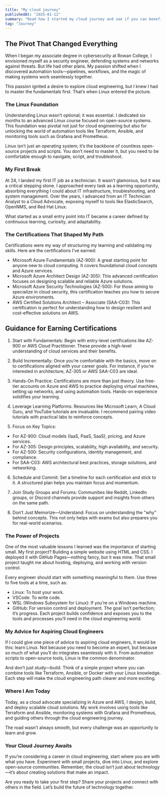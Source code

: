 ---
title: "My cloud journey"
publishedAt: "2025-01-12"
summary: "Read how I started my cloud journey and see if you can benefit from it."
tag: "Journey"
---

## The Pivot That Changed Everything
When I began my associate degree in cybersecurity at Rowan College, I envisioned myself as a security engineer, defending systems and networks against threats. But life had other plans. My passion shifted when I discovered automation tools—pipelines, workflows, and the magic of making systems work seamlessly together.

This passion ignited a desire to explore cloud engineering, but I knew I had to master the fundamentals first. That’s when Linux entered the picture.

### The Linux Foundation
Understanding Linux wasn’t optional; it was essential. I dedicated six months to an advanced Linux course focused on open-source systems. This foundation was pivotal not just for cloud engineering but also for unlocking the world of automation tools like Terraform, Ansible, and monitoring tools such as Grafana and Prometheus.

Linux isn’t just an operating system; it’s the backbone of countless open-source projects and scripts. You don’t need to master it, but you need to be comfortable enough to navigate, script, and troubleshoot.

### My First Break
At 24, I landed my first IT job as a technician. It wasn’t glamorous, but it was a critical stepping stone. I approached every task as a learning opportunity, absorbing everything I could about IT infrastructure, troubleshooting, and system management. Over the years, I advanced from an IT Technician Analyst to a Cloud Advocate, exposing myself to tools like ElasticSearch, OpenNMS, and Red Hat Linux.

What started as a small entry point into IT became a career defined by continuous learning, curiosity, and adaptability.

### The Certifications That Shaped My Path
Certifications were my way of structuring my learning and validating my skills. Here are the 
certifications I’ve earned:

- Microsoft Azure Fundamentals (AZ-900): A great starting point for anyone new to cloud computing. It covers foundational cloud concepts and Azure services.
- Microsoft Azure Architect Design (AZ-305): This advanced certification focuses on designing scalable and reliable Azure solutions.
- Microsoft Azure Security Technologies (AZ-500): For those aiming to specialize in cloud security, this certification teaches you how to secure Azure environments.
- AWS Certified Solutions Architect – Associate (SAA-C03): This certification is perfect for understanding how to design resilient and cost-effective solutions on AWS.

## Guidance for Earning Certifications
1. Start with Fundamentals:
Begin with entry-level certifications like AZ-900 or AWS Cloud Practitioner. These provide a high-level understanding of cloud services and their benefits.

2. Build Incrementally:
Once you’re comfortable with the basics, move on to certifications aligned with your career goals. For instance, if you’re interested in architecture, AZ-305 or AWS SAA-C03 are ideal.

3. Hands-On Practice:
Certifications are more than just theory. Use free-tier accounts on Azure and AWS to practice deploying virtual machines, setting up networks, and using automation tools. Hands-on experience solidifies your learning.

4. Leverage Learning Platforms:
Resources like Microsoft Learn, A Cloud Guru, and YouTube tutorials are invaluable. I recommend pairing video tutorials with practical labs to reinforce concepts.

5. Focus on Key Topics:

- For AZ-900: Cloud models (IaaS, PaaS, SaaS), pricing, and Azure services.
- For AZ-305: Design principles, scalability, high availability, and security.
- For AZ-500: Security configurations, identity management, and compliance.
- For SAA-C03: AWS architectural best practices, storage solutions, and networking.

6. Schedule and Commit:
Set a timeline for each certification and stick to it. A structured plan helps you maintain focus and momentum.

7. Join Study Groups and Forums:
Communities like Reddit, LinkedIn groups, or Discord channels provide support and insights from others on the same path.

8. Don’t Just Memorize—Understand:
Focus on understanding the "why" behind concepts. This not only helps with exams but also prepares you for real-world scenarios.

### The Power of Projects
One of the most valuable lessons I learned was the importance of starting small. My first project? Building a simple website using HTML and CSS. I deployed it with GitHub Pages—nothing fancy, but it was mine. That small project taught me about hosting, deploying, and working with version control.

Every engineer should start with something meaningful to them. Use three to five tools at a time, such as:

- Linux: To host your work.
- VSCode: To write code.
- WSL (Windows Subsystem for Linux): If you’re on a Windows machine.
- GitHub: For version control and deployment.
The goal isn’t perfection; it’s progress. Each project builds confidence and exposes you to the tools and processes you’ll need in the cloud engineering world.

### My Advice for Aspiring Cloud Engineers
If I could give one piece of advice to aspiring cloud engineers, it would be this: learn Linux. Not because you need to become an expert, but because so much of what you’ll do integrates seamlessly with it. From automation scripts to open-source tools, Linux is the common denominator.

And don’t just study—build. Think of a simple project where you can combine tools like Terraform, Ansible, or Docker with your Linux knowledge. Each step will make the cloud engineering path clearer and more exciting.

### Where I Am Today
Today, as a cloud advocate specializing in Azure and AWS, I design, build, and deploy scalable cloud solutions. My work involves using tools like Terraform and Ansible, monitoring systems with Grafana and Prometheus, and guiding others through the cloud engineering journey.

The road wasn’t always smooth, but every challenge was an opportunity to learn and grow.

### Your Cloud Journey Awaits
If you’re considering a career in cloud engineering, start where you are with what you have. Experiment with small projects, dive into Linux, and explore open-source communities. Remember, the cloud isn’t just about technology—it’s about creating solutions that make an impact.

Are you ready to take your first step? Share your projects and connect with others in the field. Let’s build the future of technology together.

